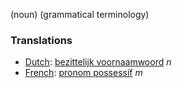 (noun) (grammatical terminology)

===Translations===
*[[Dutch]]: [[bezittelijk voornaamwoord]] ''n''
*[[French]]: [[pronom possessif]] ''m''